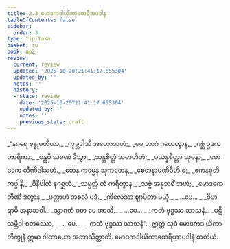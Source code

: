 ```yaml
---
title: 2.3 မောဒကဒါယိကာထေရီအပဒါန
tableOfContents: false
sidebar:
  order: 3
type: tipitaka
basket: su
book: ap2
review:
  current: review
  updated: '2025-10-20T21:41:17.655304'
  updated_by: ''
  notes: ''
  history:
  - state: review
    date: '2025-10-20T21:41:17.655304'
    updated_by: ''
    notes: ''
    previous_state: draft
---
```



<DynamicBreadcrumb />


<ReviewStatus review={frontmatter.review} showDetails={true} />

<HypothesisAnnotation frontmatter={frontmatter} />

<Division number="30" book="ap2" e="ch" v="20" p="18">

<Paragraph number="190" type="verses" book="ap2">
_“နဂရေ ဗန္ဓုမတိယာ,_  
_ကုမ္ဘဒါသီ အဟောသဟံ;_  
_မမ ဘာဂံ ဂဟေတွာန,_  
_ဂစ္ဆံ ဥဒကဟာရိကာ._  

</Paragraph>

</Division>
<Division number="31" book="ap2" e="ch" v="20" p="18">

<Paragraph number="191" type="verses" book="ap2">
_ပန္ထမှိ သမဏံ ဒိသွာ,_  
_သန္တစိတ္တံ သမာဟိတံ;_  
_ပသန္နစိတ္တာ သုမနာ,_  
_မောဒကေ တီဏိဒါသဟံ._  

</Paragraph>

</Division>
<Division number="32" book="ap2" e="ch" v="20" p="18">

<Paragraph number="192" type="verses" book="ap2">
_တေန ကမ္မေန သုကတေန,_  
_စေတနာပဏိဓီဟိ စ;_  
_ဧကနဝုတိကပ္ပါနိ,_  
_ဝိနိပါတံ နဂစ္ဆဟံ._  

</Paragraph>

</Division>
<Division number="33" book="ap2" e="ch" v="20" p="18">

<Paragraph number="193" type="verses" book="ap2">
_သမ္ပတ္တိ တံ ကရိတွာန,_  
_သဗ္ဗံ အနုဘဝိံ အဟံ;_  
_မောဒကေ တီဏိ ဒတွာန,_  
_ပတ္တာဟံ အစလံ ပဒံ._  

</Paragraph>

</Division>
<Division number="34" book="ap2" e="ch" v="20" p="18">

<Paragraph number="194" type="verses" book="ap2">
_ကိလေသာ ဈာပိတာ မယှံ,_  
_ …ပေ… _  
_ဝိဟရာမိ အနာသဝါ._  

</Paragraph>

</Division>
<Division number="35" book="ap2" e="ch" v="20" p="19">

<Paragraph number="195" type="verses" book="ap2">
_သွာဂတံ ဝတ မေ အာသိ,_  
_ …ပေ… _  
_ကတံ ဗုဒ္ဓဿ သာသနံ._  

</Paragraph>

</Division>
<Division number="36" book="ap2" e="ch" v="20" p="19">

<Paragraph number="196" type="verses" book="ap2">
_ပဋိသမ္ဘိဒါ စတဿော,_  
_ …ပေ… _  
_ကတံ ဗုဒ္ဓဿ သာသနံ”._  

</Paragraph>

<Paragraph number="197" book="ap2">
ဣတ္ထံ သုဒံ မောဒကဒါယိကာ ဘိက္ခုနီ ဣမာ ဂါထာယော အဘာသိတ္ထာတိ.

</Paragraph>
</Division>

<Paragraph number="198" type="center" book="ap2">
မောဒကဒါယိကာထေရိယာပဒါနံ တတိယံ.
</Paragraph>